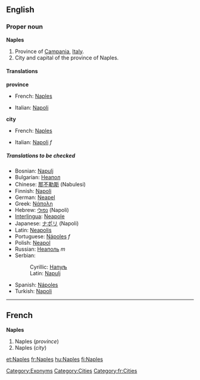 ==English==
===Proper noun===
{{wikipedia}}
'''Naples'''

#Province of [[Campania]], [[Italy]].
#City and capital of the province of Naples.<!--encyclopedic information:, with a metropolitan population of more than 2,300,000.-->

====Translations====
'''province'''
{{top}}
*French: [[Naples#French|Naples]]
{{mid}}
*Italian: [[Napoli]]
{{bottom}}

'''city'''
{{top}}
*French: [[Naples#French|Naples]]
{{mid}}
*Italian: [[Napoli]] ''f''
{{bottom}}

=====Translations to be checked=====
<!--Remove this section once all of the translations below have been moved into the tables above.-->
{{checktrans}}

*Bosnian: [[Napulj]] {{m}}
*Bulgarian: [[Неапол]]
*Chinese: [[那不勒斯]] (Nabulesi)
*Finnish: [[Napoli]]
*German: [[Neapel]] 
*Greek: [[Νάπολη]]
*Hebrew: [[נפולי]] (Napoli)
*[[Interlingua]]: [[Neapole]]
*Japanese: [[ナポリ]] (Napoli)
*Latin: [[Neapolis]]
*Portuguese: [[Nápoles]] ''f''
*Polish: [[Neapol]]
*Russian: [[Неаполь]] ''m''
*Serbian:
*:Cyrillic: [[Напуљ]] {{m}}
*:Latin: [[Napulj#Serbian|Napulj]] {{m}}
*Spanish: [[Nápoles]]
*Turkish: [[Napoli]]

[[Category:Exonyms]]
[[Category:Cities]]
[[Category:fr:Cities]]

----

==French==
'''Naples'''

#Naples (''province'')
#Naples (''city'')

[[et:Naples]]
[[fr:Naples]]
[[hu:Naples]]
[[fi:Naples]]